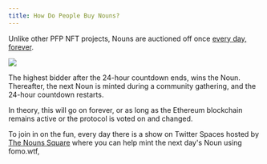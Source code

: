 ```yaml
---
title: How Do People Buy Nouns?
---
```


Unlike other PFP NFT projects, Nouns are auctioned off once [every day, forever](http://www.nouns.wtf).

![](/assets/nouns-auction-example.png)

The highest bidder after the 24-hour countdown ends, wins the Noun. Thereafter, the next Noun is minted during a community gathering, and the 24-hour countdown restarts.

In theory, this will go on forever, or as long as the Ethereum blockchain remains active or the protocol is voted on and changed.&#x20;

To join in on the fun, every day there is a show on Twitter Spaces hosted by [The Nouns Square](https://twitter.com/thenounsquare) where you can help mint the next day's Noun using fomo.wtf,&#x20;

